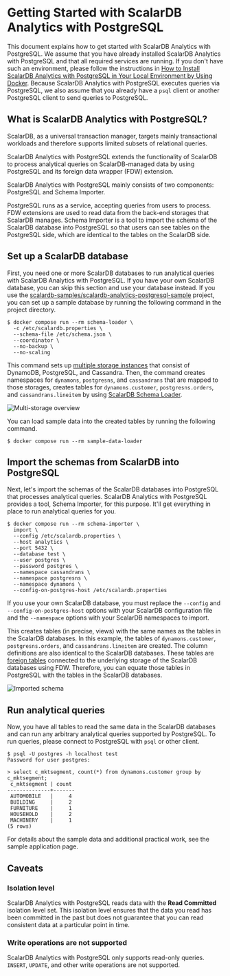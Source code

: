 # Getting Started with ScalarDB Analytics with PostgreSQL

This document explains how to get started with ScalarDB Analytics with PostgreSQL. We assume that you have already installed ScalarDB Analytics with PostgreSQL and that all required services are running. If you don't have such an environment, please follow the instructions in [How to Install ScalarDB Analytics with PostgreSQL in Your Local Environment by Using Docker](./installation.mdx). Because ScalarDB Analytics with PostgreSQL executes queries via PostgreSQL, we also assume that you already have a `psql` client or another PostgreSQL client to send queries to PostgreSQL.

## What is ScalarDB Analytics with PostgreSQL?

ScalarDB, as a universal transaction manager, targets mainly transactional workloads and therefore supports limited subsets of relational queries.

ScalarDB Analytics with PostgreSQL extends the functionality of ScalarDB to process analytical queries on ScalarDB-managed data by using PostgreSQL and its foreign data wrapper (FDW) extension.

ScalarDB Analytics with PostgreSQL mainly consists of two components: PostgreSQL and Schema Importer.

PostgreSQL runs as a service, accepting queries from users to process. FDW extensions are used to read data from the back-end storages that ScalarDB manages. Schema Importer is a tool to import the schema of the ScalarDB database into PostgreSQL so that users can see tables on the PostgreSQL side, which are identical to the tables on the ScalarDB side.

## Set up a ScalarDB database

First, you need one or more ScalarDB databases to run analytical queries with ScalarDB Analytics with PostgreSQL. If you have your own ScalarDB database, you can skip this section and use your database instead. If you use the [scalardb-samples/scalardb-analytics-postgresql-sample](https://github.com/scalar-labs/scalardb-samples/tree/main/scalardb-analytics-postgresql-sample) project, you can set up a sample database by running the following command in the project directory.

```shell
$ docker compose run --rm schema-loader \
  -c /etc/scalardb.properties \
  --schema-file /etc/schema.json \
  --coordinator \
  --no-backup \
  --no-scaling
```

This command sets up [multiple storage instances](../multi-storage-transactions.mdx) that consist of DynamoDB, PostgreSQL, and Cassandra. Then, the command creates namespaces for `dynamons`, `postgresns`, and `cassandrans` that are mapped to those storages, creates tables for `dynamons.customer`, `postgresns.orders`, and `cassandrans.lineitem` by using [ScalarDB Schema Loader](https://scalardb.scalar-labs.com/docs/latest/schema-loader/).

![Multi-storage overview](./images/multi-storage-overview.png)

You can load sample data into the created tables by running the following command.

```console
$ docker compose run --rm sample-data-loader
```

## Import the schemas from ScalarDB into PostgreSQL

Next, let's import the schemas of the ScalarDB databases into PostgreSQL that processes analytical queries. ScalarDB Analytics with PostgreSQL provides a tool, Schema Importer, for this purpose. It'll get everything in place to run analytical queries for you.

```shell
$ docker compose run --rm schema-importer \
  import \
  --config /etc/scalardb.properties \
  --host analytics \
  --port 5432 \
  --database test \
  --user postgres \
  --password postgres \
  --namespace cassandrans \
  --namespace postgresns \
  --namespace dynamons \
  --config-on-postgres-host /etc/scalardb.properties
```

If you use your own ScalarDB database, you must replace the `--config` and `--config-on-postgres-host` options with your ScalarDB configuration file and the `--namespace` options with your ScalarDB namespaces to import.

This creates tables (in precise, views) with the same names as the tables in the ScalarDB databases. In this example, the tables of `dynamons.customer`, `postgresns.orders`, and `cassandrans.lineitem` are created. The column definitions are also identical to the ScalarDB databases. These tables are [foreign tables](https://www.postgresql.org/docs/current/sql-createforeigntable.html) connected to the underlying storage of the ScalarDB databases using FDW. Therefore, you can equate those tables in PostgreSQL with the tables in the ScalarDB databases.

![Imported schema](./images/imported-schema.png)

## Run analytical queries

Now, you have all tables to read the same data in the ScalarDB databases and can run any arbitrary analytical queries supported by PostgreSQL. To run queries, please connect to PostgreSQL with `psql` or other client.

```shell
$ psql -U postgres -h localhost test
Password for user postgres:

> select c_mktsegment, count(*) from dynamons.customer group by c_mktsegment;
 c_mktsegment | count
--------------+-------
 AUTOMOBILE   |     4
 BUILDING     |     2
 FURNITURE    |     1
 HOUSEHOLD    |     2
 MACHINERY    |     1
(5 rows)
```

For details about the sample data and additional practical work, see the sample application page.

## Caveats

### Isolation level

ScalarDB Analytics with PostgreSQL reads data with the **Read Committed** isolation level set. This isolation level ensures that the data you read has been committed in the past but does not guarantee that you can read consistent data at a particular point in time.

### Write operations are not supported

ScalarDB Analytics with PostgreSQL only supports read-only queries. `INSERT`, `UPDATE`, and other write operations are not supported.
